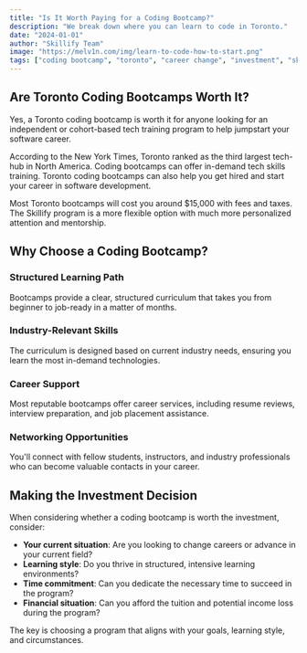 ```yaml
---
title: "Is It Worth Paying for a Coding Bootcamp?"
description: "We break down where you can learn to code in Toronto."
date: "2024-01-01"
author: "Skillify Team"
image: "https://melv1n.com/img/learn-to-code-how-to-start.png"
tags: ["coding bootcamp", "toronto", "career change", "investment", "skillify"]
---
```


## Are Toronto Coding Bootcamps Worth It?

Yes, a Toronto coding bootcamp is worth it for anyone looking for an independent or cohort-based tech training program to help jumpstart your software career.

According to the New York Times, Toronto ranked as the third largest tech-hub in North America. Coding bootcamps can offer in-demand tech skills training. Toronto coding bootcamps can also help you get hired and start your career in software development.

Most Toronto bootcamps will cost you around $15,000 with fees and taxes. The Skillify program is a more flexible option with much more personalized attention and mentorship.

## Why Choose a Coding Bootcamp?

### Structured Learning Path
Bootcamps provide a clear, structured curriculum that takes you from beginner to job-ready in a matter of months.

### Industry-Relevant Skills
The curriculum is designed based on current industry needs, ensuring you learn the most in-demand technologies.

### Career Support
Most reputable bootcamps offer career services, including resume reviews, interview preparation, and job placement assistance.

### Networking Opportunities
You'll connect with fellow students, instructors, and industry professionals who can become valuable contacts in your career.

## Making the Investment Decision

When considering whether a coding bootcamp is worth the investment, consider:

- **Your current situation**: Are you looking to change careers or advance in your current field?
- **Learning style**: Do you thrive in structured, intensive learning environments?
- **Time commitment**: Can you dedicate the necessary time to succeed in the program?
- **Financial situation**: Can you afford the tuition and potential income loss during the program?

The key is choosing a program that aligns with your goals, learning style, and circumstances.



